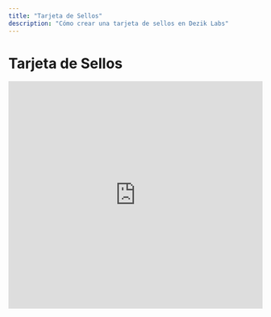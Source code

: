 ```yaml
---
title: "Tarjeta de Sellos"
description: "Cómo crear una tarjeta de sellos en Dezik Labs"
---
```


# Tarjeta de Sellos

<iframe
  src="https://www.loom.com/embed/d6a0aa8237634cea820dc8af38f0d47e"
  title="Cómo crear una tarjeta de sellos"
  width="100%"
  height="450"
  frameBorder="0"
  allowFullScreen
/>

### Cómo funciona la tarjeta de sellos

Una tarjeta de sellos recompensa a los clientes por compras o visitas. El cliente acumula sellos por cada acción válida y, al llegar a una meta, canjea una recompensa. Ejemplo: con 10 sellos obtiene un café gratis. En la tarjeta, el cliente ve cuántos sellos tiene, cuántos faltan y cuándo obtuvo una recompensa. Al canjear, tú (comercio) descuentas la recompensa y el cliente vuelve a acumular desde donde corresponda.

1. Tras iniciar sesión, ve al menú lateral.
2. En la lista de módulos, haz clic en el ícono <img src="https://121681468-files.gitbook.io/~/files/v0/b/gitbook-x-prod.appspot.com/o/spaces%2FBfW4nnOu4AysbkbyxNug%2Fuploads%2Fdwvv3o54gpuhAez3wybk%2Fimage.png?alt=media&#x26;token=3fa79e9b-6537-4341-81d8-5652bfed4989" alt="Icono tarjetas" style={{height:'1em',display:'inline-block',verticalAlign:'text-bottom'}} /> para abrir **Tarjetas**.

![Tarjetas](https://121681468-files.gitbook.io/~/files/v0/b/gitbook-x-prod.appspot.com/o/spaces%2FBfW4nnOu4AysbkbyxNug%2Fuploads%2FMu6miudRod4hm5GoE1Lk%2Fimage.png?alt=media&#x26;token=83caa525-e64b-4f25-942f-de8a2e7cc9d7)

3. Puedes crear una tarjeta con una plantilla o **desde cero** (usaremos este flujo).
4. Haz clic en el botón <img src="https://121681468-files.gitbook.io/~/files/v0/b/gitbook-x-prod.appspot.com/o/spaces%2FBfW4nnOu4AysbkbyxNug%2Fuploads%2FPz6xkMxEzisvhd93RHup%2Fimage.png?alt=media&#x26;token=d2379df0-6356-45e8-8028-d5f2d8ddb256" alt="Desde cero" style={{height:'1em',display:'inline-block',verticalAlign:'text-bottom'}} />.

*Desde cero*  
![Desde cero](https://121681468-files.gitbook.io/~/files/v0/b/gitbook-x-prod.appspot.com/o/spaces%2FBfW4nnOu4AysbkbyxNug%2Fuploads%2FnMDkDZIY59ZfiG2TcltE%2Fimage.png?alt=media&#x26;token=621f5f26-abe2-48bb-92db-475152290f97)

5. El flujo de creación tiene **5 secciones**: **Tipo de tarjeta**, **Ajustes**, **Diseño**, **Información** y **Guardar & Vista previa**.

---

### Tipo de tarjeta

1. Selecciona el tipo de tarjeta que deseas crear.
2. Elige **Sellos (Stamp)**.
3. Haz clic en **Continuar** para ir a **Ajustes**.

*Seleccionar tipo y continuar*  
![Seleccionar tipo](https://121681468-files.gitbook.io/~/files/v0/b/gitbook-x-prod.appspot.com/o/spaces%2FBfW4nnOu4AysbkbyxNug%2Fuploads%2FxSHZ9CRZLGKHr66T6I42%2Fimage.png?alt=media&#x26;token=11aaaf08-32fe-426f-b3ad-f02f079983df)

---

### Ajustes

1. Configura: **Tipo de código de barras (1)**, **Programa de recompensas (2)** y **Vencimiento de la tarjeta (3)**.

![Ajustes](https://121681468-files.gitbook.io/~/files/v0/b/gitbook-x-prod.appspot.com/o/spaces%2FBfW4nnOu4AysbkbyxNug%2Fuploads%2FO7rczCMNtERUr0LT3Okh%2Fimage.png?alt=media&#x26;token=5925fba3-5898-45c5-ac89-618b3e4ed587)

**Tipo de código de barras**: define cómo se escanea y reconoce la tarjeta (elige el estilo que prefieras).

**Programa de recompensas** — cómo los clientes ganan sellos:

- **Gasto (Spend)**: sellos según el monto (ej.: 1 sello por $10; si compra $30 = 3 sellos).
- **Visita (Visit)**: 1 sello por visita sin importar el monto.
- **Sellos (Stamps)**: reglas personalizadas (productos/acciones/promos).
- **Productos**: sellos según ítems del recibo (**solo con integración Toast**).

![Programa de recompensas](https://121681468-files.gitbook.io/~/files/v0/b/gitbook-x-prod.appspot.com/o/spaces%2FBfW4nnOu4AysbkbyxNug%2Fuploads%2FoQZ39Pqom2JNfY6sLaQB%2Fimage.png?alt=media&#x26;token=f86f63bf-598d-4cda-962a-cd92a00d9e2d)

Si activas **Restringir a 1 check-in por cliente por día**, solo se otorgarán sellos una vez al día por cliente.

![Restricción por día](https://121681468-files.gitbook.io/~/files/v0/b/gitbook-x-prod.appspot.com/o/spaces%2FBfW4nnOu4AysbkbyxNug%2Fuploads%2FTFBuWqWD21KUIoAMJ02l%2Fimage.png?alt=media&#x26;token=9bb49c14-a70f-49f3-8ab4-f32b5ef30ab7)

**Vencimiento de tarjeta — Ilimitado**: sin fecha de caducidad.  
**Fecha fija**: no se puede usar después de esa fecha (no se borra del teléfono).  
**Plazo fijo tras emisión**: días tras activación para que caduque.

**¿Cómo quieres recompensar a tus clientes?** — Campo obligatorio. Define el **nombre de la recompensa** (ej. “Café gratis”) y el **costo de la recompensa** (costo para tu negocio).  
❗️ Obligatorio con **Toast**.

![Recompensa](https://121681468-files.gitbook.io/~/files/v0/b/gitbook-x-prod.appspot.com/o/spaces%2FBfW4nnOu4AysbkbyxNug%2Fuploads%2Fm92716eT3VOpwpQ8EMEC%2Fimage.png?alt=media&#x26;token=60663149-fdae-4177-892c-3973bc7256b4)

**Happy hours** — periodo en el que se acreditan más sellos según tus parámetros.  
❗️ Solo funciona con **Gasto (Spend)** y **Visita (Visit)**. Este sello extra no tiene validez específica.

![Happy hours conf.](https://121681468-files.gitbook.io/~/files/v0/b/gitbook-x-prod.appspot.com/o/spaces%2FBfW4nnOu4AysbkbyxNug%2Fuploads%2FatZtWOdzJKgkQmvlWtrI%2Fimage.png?alt=media&#x26;token=017b8ea4-942e-4551-8e9f-51ab6d30e18d)

*Happy hours*  
![Happy hours preview](https://121681468-files.gitbook.io/~/files/v0/b/gitbook-x-prod.appspot.com/o/spaces%2FBfW4nnOu4AysbkbyxNug%2Fuploads%2FaHxZIzVY1vuEedQrsyyc%2Fimage.png?alt=media&#x26;token=a37190d0-9093-4623-83d3-dc4455aa1447)

2. Configura **Vigencia del sello (4)**, **Ubicaciones (5)** y **Idioma de la tarjeta (6)**.

![Vigencia/Ubicaciones/Idioma](https://121681468-files.gitbook.io/~/files/v0/b/gitbook-x-prod.appspot.com/o/spaces%2FBfW4nnOu4AysbkbyxNug%2Fuploads%2FbI2hYjgzKruI0tjBtJGN%2Fimage.png?alt=media&#x26;token=12bff91d-b4a9-4686-88f2-86dd797b9965)

**Vigencia del sello** — días que un sello sigue siendo válido desde que se otorgó.  
- Si ya se alcanzó el nivel de recompensa, esos sellos **no** caducan.  
- Cada sello vence de forma individual según su fecha de obtención.

**Ejemplo**: vigencia 1 mes; sello obtenido el **5 de abril** → vence el **5 de mayo**.

**Ubicaciones** — añade direcciones para activar push de geolocalización (iOS Wallet envía push al estar ~100 m cerca). Puedes añadir varias. [Aprende más sobre geolocalización](../geolocations).

**Idioma** — selecciona el idioma de la tarjeta.

3. Configura **Formato de fecha (7)**, **Separador de miles/decimales (8)** y **Monto de compra al registrar (9)**.

![Formato/Monto](https://121681468-files.gitbook.io/~/files/v0/b/gitbook-x-prod.appspot.com/o/spaces%2FBfW4nnOu4AysbkbyxNug%2Fuploads%2F1IDl9XYBbNNwukPQf27g%2Fimage.png?alt=media&#x26;token=60bd9158-a647-4456-be27-ae072874fc4a)

- **Formato de fecha** — cómo se muestra en la tarjeta (irrelevante si no hay vencimiento).
- **Separadores** — irrelevantes en tarjetas de sellos (no hay puntos); sí aplican a otros tipos.
- **Monto de compra al registrar** — si está **ON**, el escáner pedirá el monto en cada transacción (se usa en ROI/ingresos). Si **OFF**, es opcional.

4. Configura el **Formulario de emisión (10)** y las **UTM (11)**.

*Tipo de campo y UTM*  
![Formulario/UTM](https://121681468-files.gitbook.io/~/files/v0/b/gitbook-x-prod.appspot.com/o/spaces%2FBfW4nnOu4AysbkbyxNug%2Fuploads%2FHCBot6ZfS4OFiQoF1G74%2Fimage.png?alt=media&#x26;token=8c468d1d-898a-456f-97ec-7dc1ec5c5699)

**Formulario de emisión** — campos que verá el cliente al instalar la tarjeta.  
- Teléfono o email son obligatorios.  
- **Obligatorio**: fuerza el llenado del campo.  
- **Único**: normalmente solo para teléfono. Evita marcar “Nombre” como único.  
- **Añadir campo** para crear nuevos y renombrar etiquetas.

**UTM** — crea enlaces por canal (ej. “Facebook”). **Dezik Labs** generará una **URL** y **QR** con esa UTM para medir instalaciones por canal.

![Ejemplo UTM](https://121681468-files.gitbook.io/~/files/v0/b/gitbook-x-prod.appspot.com/o/spaces%2FBfW4nnOu4AysbkbyxNug%2Fuploads%2FX2oqXAgrvuhnKWZCYphy%2Fimage.png?alt=media&#x26;token=1c434e3d-d306-4e26-ba7a-5e70bd2fcd25)

Verás un enlace único con UTM y su QR. En estadísticas sabrás cuántas instalaciones llegaron por ese canal.

![UTM & QR](https://121681468-files.gitbook.io/~/files/v0/b/gitbook-x-prod.appspot.com/o/spaces%2FBfW4nnOu4AysbkbyxNug%2Fuploads%2FzXuxfGdgCWmRUfOOcxbS%2Fimage.png?alt=media&#x26;token=cbb1906f-e9fe-4987-a174-0c3a59f13d66)

5. Configura **Máscara de teléfono (12)**, **Política de privacidad (13)**, **Botón Instalar en Google Wallet (14)** y **Botón Instalar PWA (15)**.

![Máscara/Política/Botones](https://121681468-files.gitbook.io/~/files/v0/b/gitbook-x-prod.appspot.com/o/spaces%2FBfW4nnOu4AysbkbyxNug%2Fuploads%2FwjMFL6Xu2yenHKaYcoO0%2Fimage.png?alt=media&#x26;token=4df5c18a-0797-4c57-b5dc-be073ec67db6)

- **Máscara de teléfono** — prefijo por defecto (el cliente puede cambiarlo).
- **Política de privacidad** — muestra el consentimiento en el formulario (editable).
- **Botón Google Wallet** — permite añadir la tarjeta a Google Wallet.
- **Botón PWA** — permite instalar la app web (se comporta como app nativa).

6. Configura **Límite de tarjetas emitidas (16)**, **Límite de sellos por día (17)** y **Sellos iniciales al emitir (18)**.

![Límites/Bienvenida](https://121681468-files.gitbook.io/~/files/v0/b/gitbook-x-prod.appspot.com/o/spaces%2FBfW4nnOu4AysbkbyxNug%2Fuploads%2F94ue1nq8CoIqgUS7g2gO%2Fimage.png?alt=media&#x26;token=9a6fd6a0-455d-43cc-bd23-f0b75f1f84b5)

- **Tarjetas emitidas** — máximo de tarjetas (0 = ilimitado).
- **Sellos por día** — máximo de sellos que un cliente puede ganar al día.
- **Sellos de bienvenida** — sellos iniciales al emitir (por defecto 0).

**Sellos por cumpleaños** — añade sellos extra en el cumpleaños del cliente (con push). Sin vencimiento específico.

*Sellos de cumpleaños*  
![Cumpleaños](https://121681468-files.gitbook.io/~/files/v0/b/gitbook-x-prod.appspot.com/o/spaces%2FBfW4nnOu4AysbkbyxNug%2Fuploads%2F5c0ecrNecpXf3vdDVcFw%2Fimage.png?alt=media&#x26;token=b32494d6-cfed-4318-9015-a412a835d190)

7. **Analytics** — inserta scripts de analítica si lo necesitas.

![Analytics](https://121681468-files.gitbook.io/~/files/v0/b/gitbook-x-prod.appspot.com/o/spaces%2FBfW4nnOu4AysbkbyxNug%2Fuploads%2FCbdFlJh9hbZeH9jKrtA1%2Fimage.png?alt=media&#x26;token=b7870868-27a1-46fa-8fb6-ad1399d71e98)

Haz clic en **Continuar** para ir a **Diseño**.

![Continuar a Diseño](https://121681468-files.gitbook.io/~/files/v0/b/gitbook-x-prod.appspot.com/o/spaces%2FBfW4nnOu4AysbkbyxNug%2Fuploads%2FGnRijjU4ck8EAVv73wE4%2Fimage.png?alt=media&#x26;token=9c657281-d9f3-4d47-b44e-d8c14b7ba417)

---

### Diseño

1. Elige el **Número de sellos** necesarios para canjear la recompensa.  
   ⚠️ **No se puede cambiar** tras activar la tarjeta. La posición de los sellos es fija según el número.

![Número de sellos](https://121681468-files.gitbook.io/~/files/v0/b/gitbook-x-prod.appspot.com/o/spaces%2FBfW4nnOu4AysbkbyxNug%2Fuploads%2FXfVk3qgDOrcI4CdbIYLY%2Fimage.png?alt=media&#x26;token=f2addf23-c0d3-4b2a-8088-b86b1126b963)

2. Configura **Sello activo (1)**, **Sello inactivo (2)**, **Logo (3)**, **Ícono (4)** y **Fondo bajo sellos (5)**.

![Activos/Recursos](https://121681468-files.gitbook.io/~/files/v0/b/gitbook-x-prod.appspot.com/o/spaces%2FBfW4nnOu4AysbkbyxNug%2Fuploads%2FznrjFKjuZWMPYJ7z82Qb%2Fimage.png?alt=media&#x26;token=e76bfd4d-c4d3-430e-9295-e5ead03235fa)

- **Sello activo** — ícono o imagen para sellos ganados.  
- **Sello inactivo** — ícono o imagen para sellos no ganados.  
- **Logo** — visible en la tarjeta y el formulario de emisión.  
- **Ícono** — para notificaciones push.  
- **Fondo bajo sellos** — imagen opcional (mín. **1125×432 px**) bajo la grilla.

✅ Respeta tamaño/peso recomendados.  
✅ Usa **íconos o imágenes** en ambos (activo e inactivo) y configúralos los dos.

3. **Colores** — Fondo de tarjeta, Texto, Fondo de sello, Contorno, Sello activo/inactivo y Fondo bajo sellos.  
   ✅ Si usas imágenes para sellos/fondo, puedes omitir colores (aplican a íconos del sistema).

![Colores](https://121681468-files.gitbook.io/~/files/v0/b/gitbook-x-prod.appspot.com/o/spaces%2FBfW4nnOu4AysbkbyxNug%2Fuploads%2FX5WrqcFCNmleaFsX85o3%2Fimage.png?alt=media&#x26;token=8e1d3c87-dbc0-48cb-8549-2ca9860f51b6)

4. **Nombres de campos** — elige qué campos del formulario de emisión aparecerán en la tarjeta y renómbralos (ej.: “nombre” → “titular”).

![Campos](https://121681468-files.gitbook.io/~/files/v0/b/gitbook-x-prod.appspot.com/o/spaces%2FBfW4nnOu4AysbkbyxNug%2Fuploads%2FnQOihrLG3uMq8au73JwI%2Fimage.png?alt=media&#x26;token=30759f90-9f3a-4807-8e03-5c9b6789e3ce)

5. Activadores visuales: **Mostrar logo en el formulario (7)** y **Mostrar color de fondo en el formulario (8)**.

![Visual del formulario](https://121681468-files.gitbook.io/~/files/v0/b/gitbook-x-prod.appspot.com/o/spaces%2FBfW4nnOu4AysbkbyxNug%2Fuploads%2F13efOtqHRtnEGitZi7tn%2Fimage.png?alt=media&#x26;token=6d9a2bd7-193a-48e3-8b9b-28870334a439)

Haz clic en **Continuar** para ir a **Información**.

![Continuar a Información](https://121681468-files.gitbook.io/~/files/v0/b/gitbook-x-prod.appspot.com/o/spaces%2FBfW4nnOu4AysbkbyxNug%2Fuploads%2FeqeFdtyz36ZXwHpAwCpo%2Fimage.png?alt=media&#x26;token=8043bd3c-d61a-4b5e-9859-c05caab7407b)

---

### Información

1. Completa la información de la tarjeta (verás la **vista previa móvil** a la derecha).
2. **Descripción de la tarjeta** — breve resumen.

![Descripción](https://121681468-files.gitbook.io/~/files/v0/b/gitbook-x-prod.appspot.com/o/spaces%2FBfW4nnOu4AysbkbyxNug%2Fuploads%2FNWqoiC9GExwr27a0aQ1S%2Fimage.png?alt=media&#x26;token=065d2253-09f4-41c7-97ab-c77a3c2aea1c)

3. **Cómo ganar un sello** — explica la mecánica.

![Cómo ganar sello](https://121681468-files.gitbook.io/~/files/v0/b/gitbook-x-prod.appspot.com/o/spaces%2FBfW4nnOu4AysbkbyxNug%2Fuploads%2FhG5TZn9MIhb6dNoopGSo%2Fimage.png?alt=media&#x26;token=a428042c-c776-4495-bede-d04a9a18087e)

4. **Nombre de la empresa** — tu marca.

![Empresa](https://121681468-files.gitbook.io/~/files/v0/b/gitbook-x-prod.appspot.com/o/spaces%2FBfW4nnOu4AysbkbyxNug%2Fuploads%2F4XlZaUWByLYByJ1PbDa8%2Fimage.png?alt=media&#x26;token=c461aec2-85be-4299-835d-07913a37a8ac)

5. **Detalles de la recompensa** — ej.: “6 sellos = café gratis”. Aparece en el dorso y en el PDF promocional.

![Recompensa detalles](https://121681468-files.gitbook.io/~/files/v0/b/gitbook-x-prod.appspot.com/o/spaces%2FBfW4nnOu4AysbkbyxNug%2Fuploads%2FqLEWlIwoJfIkVWMRIAid%2Fimage.png?alt=media&#x26;token=9c2f7446-9cc8-47df-83b9-55dad7c3904e)

6. **Mensaje al ganar sello** — texto mostrado al obtener un sello.

![Mensaje sello](https://121681468-files.gitbook.io/~/files/v0/b/gitbook-x-prod.appspot.com/o/spaces%2FBfW4nnOu4AysbkbyxNug%2Fuploads%2FGZ65GPszxwikpiGKrSaH%2Fimage.png?alt=media&#x26;token=28f103f1-6c52-4fda-a905-f87de41f8a7a)

7. **Mensaje al ganar recompensa** — texto mostrado al ganar una recompensa.

![Mensaje recompensa](https://121681468-files.gitbook.io/~/files/v0/b/gitbook-x-prod.appspot.com/o/spaces%2FBfW4nnOu4AysbkbyxNug%2Fuploads%2FKKLyaxl7GtGtf484irfK%2Fimage.png?alt=media&#x26;token=f7bdeaf2-6058-4217-a075-6e7d31a7b3fa)

8. **Recompensas múltiples** — ingresa umbrales separados por coma (ej.: `3,6,9`) para emitir varias recompensas a lo largo del camino.

![Recompensas múltiples](https://121681468-files.gitbook.io/~/files/v0/b/gitbook-x-prod.appspot.com/o/spaces%2FBfW4nnOu4AysbkbyxNug%2Fuploads%2FLaaoXBF4SLPP841YRpcW%2Fimage.png?alt=media&#x26;token=5b0f3eac-96bb-4ca6-8f9b-607cbd6b1db2)

9. **¿Canjear recompensas automáticamente?** — si **Sí**, se canjea en el momento de otorgar el sello (a menos que el cliente lo rechace).

![Canje automático](https://121681468-files.gitbook.io/~/files/v0/b/gitbook-x-prod.appspot.com/o/spaces%2FBfW4nnOu4AysbkbyxNug%2Fuploads%2Fgd7T07NyjDb813MzPUQT%2Fimage.png?alt=media&#x26;token=5c6066e7-12ca-4ad4-ad4d-605b83d42e46)

10. **Programa de referidos** — activar/desactivar.

![Referidos](https://121681468-files.gitbook.io/~/files/v0/b/gitbook-x-prod.appspot.com/o/spaces%2FBfW4nnOu4AysbkbyxNug%2Fuploads%2FOXDqaL19UO9e3e7Zvbp7%2Fimage.png?alt=media&#x26;token=eb5dc755-a1b5-4ee3-88ea-888dff24e6fa)

11. **Otorgar bono cuando…** — define el momento en que se entrega el bono.

![Momento bono](https://121681468-files.gitbook.io/~/files/v0/b/gitbook-x-prod.appspot.com/o/spaces%2FBfW4nnOu4AysbkbyxNug%2Fuploads%2FbKiLAExVl1jG9s9mhATW%2Fimage.png?alt=media&#x26;token=442f09d8-3160-4aca-b657-39bdfdf6ed81)

12. **Sellos para quien refiere** — cuántos sellos gana el referidor por cada registro válido.

![Sellos referidor](https://121681468-files.gitbook.io/~/files/v0/b/gitbook-x-prod.appspot.com/o/spaces%2FBfW4nnOu4AysbkbyxNug%2Fuploads%2FlDOMUZhopflhRdK1SazI%2Fimage.png?alt=media&#x26;token=e3329ea8-4c22-4573-8109-e2a3e1ec88ef)

13. **Sellos para cliente nuevo** — cuántos sellos recibe quien se registra por el referido.

![Sellos nuevo](https://121681468-files.gitbook.io/~/files/v0/b/gitbook-x-prod.appspot.com/o/spaces%2FBfW4nnOu4AysbkbyxNug%2Fuploads%2F3IqOnf3Fpr2ZvDnCtwiI%2Fimage.png?alt=media&#x26;token=a3cb9451-a1d0-444d-b587-59a6d6580db3)

14. **Enlaces activos** — añade enlaces de **URL/Teléfono/Email/Dirección** para mostrar en la tarjeta.

![Tipo de enlace](https://121681468-files.gitbook.io/~/files/v0/b/gitbook-x-prod.appspot.com/o/spaces%2FBfW4nnOu4AysbkbyxNug%2Fuploads%2FrRrsImsYVlsiG8yULDZT%2Fimage.png?alt=media&#x26;token=87d7c209-cdfa-4afe-967c-516a079e66ef)

15. **Enlace** — destino.

![Campo enlace](https://lh7-rt.googleusercontent.com/docsz/AD_4nXdbqWsYQGH5Igh6s6AXjnd6zP1tV1jzhTQ52gnU7tpqNrfyZqeJ4HAerGe0PWH8KMFoAS-mHupJdQeFxne5SXnKaJaMlkQ93OPzybrN-1EBF1KZjsScZs1pF39NodKL5FROBjRQ?key=yeaLRmJrs8JQ4J8t-YhgurJ8)

16. **Texto** — etiqueta visible en la tarjeta.

![Texto etiqueta](https://121681468-files.gitbook.io/~/files/v0/b/gitbook-x-prod.appspot.com/o/spaces%2FBfW4nnOu4AysbkbyxNug%2Fuploads%2Fd8nEEfXpYh1ZywjDWgWz%2Fimage.png?alt=media&#x26;token=7aa138c5-696c-488c-80eb-68aa00fb8fc7)

17. Para eliminar un enlace, usa **Eliminar**.

![Eliminar enlace](https://121681468-files.gitbook.io/~/files/v0/b/gitbook-x-prod.appspot.com/o/spaces%2FBfW4nnOu4AysbkbyxNug%2Fuploads%2FCGN2OQFX5LeINNl93djk%2Fimage.png?alt=media&#x26;token=a97321c7-6d1d-483f-b86e-630b5bd35281)

18. Usa **Añadir enlace** para sumar más.

![Añadir enlace](https://121681468-files.gitbook.io/~/files/v0/b/gitbook-x-prod.appspot.com/o/spaces%2FBfW4nnOu4AysbkbyxNug%2Fuploads%2F3KqocZXxmayq7uweXrmp%2Fimage.png?alt=media&#x26;token=d1aa0ea7-7b69-4fdf-8cba-6dd9293f355f)

19. **Enlaces de feedback** — añade enlaces para reseñas (aparecen en el dorso tras que el cliente reciba un sello y evalúe la visita).

![Feedback](https://121681468-files.gitbook.io/~/files/v0/b/gitbook-x-prod.appspot.com/o/spaces%2FBfW4nnOu4AysbkbyxNug%2Fuploads%2F12A9xnx6cERZIeOnTEnl%2Fimage.png?alt=media&#x26;token=cf385afc-22c6-4b81-a78c-acd36804d664)

20. **Términos de uso** — activa el interruptor para mostrarlos en la tarjeta.

![Toggle términos](https://121681468-files.gitbook.io/~/files/v0/b/gitbook-x-prod.appspot.com/o/spaces%2FBfW4nnOu4AysbkbyxNug%2Fuploads%2FRkZrdYzI1Cvr8GZD5Ocr%2Fimage.png?alt=media&#x26;token=ba80d7d9-91fe-484b-a50d-65d3ce2846c5)

21. Ingresa el texto de **Términos de uso**.

![Texto términos](https://121681468-files.gitbook.io/~/files/v0/b/gitbook-x-prod.appspot.com/o/spaces%2FBfW4nnOu4AysbkbyxNug%2Fuploads%2Ffb17nbN2fgXL9kApDYLJ%2Fimage.png?alt=media&#x26;token=0206a95f-3e0d-450e-9804-2ff402d57144)

22. **Enlace a términos y condiciones completos** — URL a tus TyC (se muestran en el formulario y dorso).

![Enlace TyC](https://121681468-files.gitbook.io/~/files/v0/b/gitbook-x-prod.appspot.com/o/spaces%2FBfW4nnOu4AysbkbyxNug%2Fuploads%2F362QBEPzvpe9oCoiy2hM%2Fimage.png?alt=media&#x26;token=c018a457-54f3-4475-8471-8faaf63d7456)

23. **Información del emisor** — Empresa, Email y Teléfono (visible en el dorso).

![Emisor](https://121681468-files.gitbook.io/~/files/v0/b/gitbook-x-prod.appspot.com/o/spaces%2FBfW4nnOu4AysbkbyxNug%2Fuploads%2FztqW8ay9xSFfPvmYNiVG%2Fimage.png?alt=media&#x26;token=c68b605b-0d89-4bc0-ad4a-8e31055b1049)

24. Haz clic en **Finalizar**. Para activar la plantilla, pulsa **Activar**.  
   ✅ Puedes instalar y probar una tarjeta **inactiva** (hasta 10 instalaciones). Actívala cuando confirmes la configuración.

![Finalizar](https://121681468-files.gitbook.io/~/files/v0/b/gitbook-x-prod.appspot.com/o/spaces%2FBfW4nnOu4AysbkbyxNug%2Fuploads%2F4SSjTCts7lHVfoWCBLgo%2Fimage.png?alt=media&#x26;token=486ba754-f060-43b5-b2db-6a9a3cfef878)

---

### Guardar & Vista previa

1. Al pulsar **Finalizar**, se abre la **Vista previa**.
2. Escanea el **QR** para probar la tarjeta.

![Escanear QR](https://121681468-files.gitbook.io/~/files/v0/b/gitbook-x-prod.appspot.com/o/spaces%2FBfW4nnOu4AysbkbyxNug%2Fuploads%2FTXUt6tqAvuekByOmHhfa%2Fimage.png?alt=media&#x26;token=5f220f9e-23c8-4901-9ded-7b99666f73aa)

3. Haz clic en **Copiar enlace** para copiar la URL de la tarjeta.

![Copiar enlace](https://121681468-files.gitbook.io/~/files/v0/b/gitbook-x-prod.appspot.com/o/spaces%2FBfW4nnOu4AysbkbyxNug%2Fuploads%2FwIHEaXAKhyobPEt2oDWk%2Fimage.png?alt=media&#x26;token=5912839b-7e01-44db-a452-9fa9481be87d)

4. Pulsa **Activar tarjeta** para publicarla.

![Activar tarjeta](https://121681468-files.gitbook.io/~/files/v0/b/gitbook-x-prod.appspot.com/o/spaces%2FBfW4nnOu4AysbkbyxNug%2Fuploads%2FNDQb3YYC1jniWtPfH5CG%2Fimage.png?alt=media&#x26;token=8ee840b4-a9e5-42cd-b73a-89ee0c478a57)
